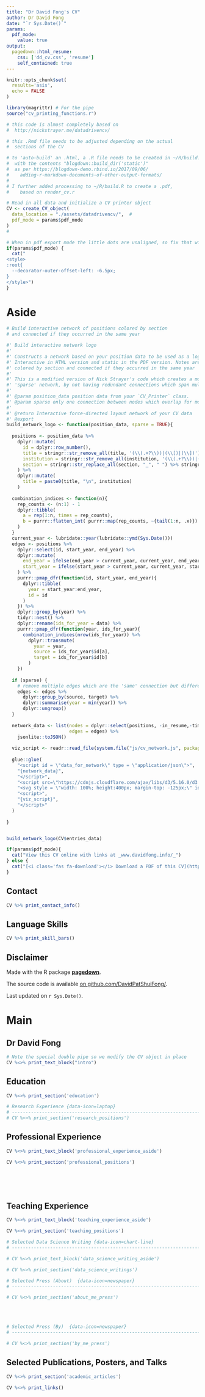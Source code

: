 ```yaml
---
title: "Dr David Fong's CV"
author: Dr David Fong
date: "`r Sys.Date()`"
params:
  pdf_mode:
    value: true
output:
  pagedown::html_resume:
    css: ['dd_cv.css', 'resume']
    self_contained: true
---
```


```r
knitr::opts_chunk$set(
  results='asis', 
  echo = FALSE
)

library(magrittr) # For the pipe
source("cv_printing_functions.r")

# this code is almost completely based on
#  http://nickstrayer.me/datadrivencv/

# this .Rmd file needs to be adjusted depending on the actual
#  sections of the CV

# to 'auto-build' an .html, a .R file needs to be created in ~/R/build.R
#  with the contents "blogdown::build_dir('static')"
#  as per https://blogdown-demo.rbind.io/2017/09/06/
#    adding-r-markdown-documents-of-other-output-formats/
#
# I further added processing to ~/R/build.R to create a .pdf,
#    based on render_cv.r

# Read in all data and initialize a CV printer object
CV <- create_CV_object(
  data_location = "./assets/datadrivencv/",  #
  pdf_mode = params$pdf_mode
)
#

```


```r
# When in pdf export mode the little dots are unaligned, so fix that with some conditional CSS.
if(params$pdf_mode) {
  cat("
<style>
:root{
  --decorator-outer-offset-left: -6.5px;
}
</style>")
}
```

Aside
================================================================================


```r
# Build interactive network of positions colored by section
# and connected if they occurred in the same year

#' Build interactive network logo
#'
#' Constructs a network based on your position data to be used as a logo.
#' Interactive in HTML version and static in the PDF version. Notes are entries,
#' colored by section and connected if they occurred in the same year
#'
#' This is a modified version of Nick Strayer's code which creates a more
#' 'sparse' network, by not having redundant connections which span multiple years
#' 
#' @param position_data position data from your `CV_Printer` class.
#' @param sparse only one connection between nodes which overlap for more than one year
#'
#' @return Interactive force-directed layout network of your CV data
#' @export
build_network_logo <- function(position_data, sparse = TRUE){
  
  positions <- position_data %>%
    dplyr::mutate(
      id = dplyr::row_number(),
      title = stringr::str_remove_all(title, '(\\(.+?\\))|(\\[)|(\\])'),
      institution = stringr::str_remove_all(institution, '(\\(.+?\\))|(\\[)|(\\])'),
      section = stringr::str_replace_all(section, "_", " ") %>% stringr::str_to_title()
    ) %>%
    dplyr::mutate(
      title = paste0(title, "\n", institution)
    )
  
  combination_indices <- function(n){
    rep_counts <- (n:1) - 1
    dplyr::tibble(
      a = rep(1:n, times = rep_counts),
      b = purrr::flatten_int( purrr::map(rep_counts, ~{tail(1:n, .x)}) )
    )
  }
  current_year <- lubridate::year(lubridate::ymd(Sys.Date()))
  edges <- positions %>%
    dplyr::select(id, start_year, end_year) %>%
    dplyr::mutate(
      end_year = ifelse(end_year > current_year, current_year, end_year),
      start_year = ifelse(start_year > current_year, current_year, start_year)
    ) %>%
    purrr::pmap_dfr(function(id, start_year, end_year){
      dplyr::tibble(
        year = start_year:end_year,
        id = id
      )
    }) %>%
    dplyr::group_by(year) %>%
    tidyr::nest() %>%
    dplyr::rename(ids_for_year = data) %>%
    purrr::pmap_dfr(function(year, ids_for_year){
      combination_indices(nrow(ids_for_year)) %>%
        dplyr::transmute(
          year = year,
          source = ids_for_year$id[a],
          target = ids_for_year$id[b]
        )
    })
  
  if (sparse) {
    # remove multiple edges which are the 'same' connection but different years
    edges <- edges %>%
      dplyr::group_by(source, target) %>%
      dplyr::summarise(year = min(year)) %>%
      dplyr::ungroup()
  }
  
  network_data <- list(nodes = dplyr::select(positions, -in_resume,-timeline),
                       edges = edges) %>%
    jsonlite::toJSON()
  
  viz_script <- readr::read_file(system.file("js/cv_network.js", package = "datadrivencv"))
  
  glue::glue(
    "<script id = \"data_for_network\" type = \"application/json\">",
    "{network_data}",
    "</script>",
    "<script src=\"https://cdnjs.cloudflare.com/ajax/libs/d3/5.16.0/d3.min.js\"></script>",
    "<svg style = \"width: 100%; height:400px; margin-top: -125px;\" id = \"cv_network_viz\"></svg>",
    "<script>",
    "{viz_script}",
    "</script>"
  )
  
}


build_network_logo(CV$entries_data)
```


```r
if(params$pdf_mode){
  cat("View this CV online with links at _www.davidfong.info/_")
} else {
  cat("[<i class='fas fa-download'></i> Download a PDF of this CV](https://davidfong.netlify.app/CV/cv.pdf)")
}
```

Contact {#contact}
--------------------------------------------------------------------------------

```r
CV %>% print_contact_info()
```



Language Skills {#skills}
--------------------------------------------------------------------------------

```r
CV %>% print_skill_bars()
```



Disclaimer {#disclaimer}
--------------------------------------------------------------------------------

Made with the R package [**pagedown**](https://github.com/rstudio/pagedown). 

The source code is available [on github.com/DavidPatShuiFong/](https://github.com/DavidPatShuiFong/vkelimHomepage/).

Last updated on `r Sys.Date()`.



Main
================================================================================

Dr David Fong {#title}
--------------------------------------------------------------------------------

```r
# Note the special double pipe so we modify the CV object in place
CV %<>% print_text_block("intro") 
```



Education {data-icon=graduation-cap data-concise=true}
--------------------------------------------------------------------------------

```r
CV %<>% print_section('education')
```

```r
# Research Experience {data-icon=laptop}
# -------------------------------------------------------------------------------- 
# CV %<>% print_section('research_positions')
```

Professional Experience {data-icon=suitcase}
--------------------------------------------------------------------------------

::: aside
```r
CV %<>% print_text_block('professional_experience_aside')
```
:::

```r
CV %<>% print_section('professional_positions')
```

<!-- These breaks just force a new page so section doesnt get cut off -->
<br>
<br>
<br>

Teaching Experience {data-icon=chalkboard-teacher}
--------------------------------------------------------------------------------

::: aside
```r
CV %<>% print_text_block('teaching_experience_aside')
```
:::

```r
CV %<>% print_section('teaching_positions')
```



::: aside
```r

# Selected Data Science Writing {data-icon=chart-line}
# --------------------------------------------------------------------------------

# CV %<>% print_text_block('data_science_writing_aside')
```
:::

```r
# CV %<>% print_section('data_science_writings')
```




```r
# Selected Press (About)  {data-icon=newspaper}
# --------------------------------------------------------------------------------

# CV %<>% print_section('about_me_press')
```


<br>
<br>


```r
# Selected Press (By)  {data-icon=newspaper}
# --------------------------------------------------------------------------------

# CV %<>% print_section('by_me_press')
```



Selected Publications, Posters, and Talks {data-icon=book}
--------------------------------------------------------------------------------

```r
CV %<>% print_section('academic_articles')
```



```r
CV %<>% print_links()
```

